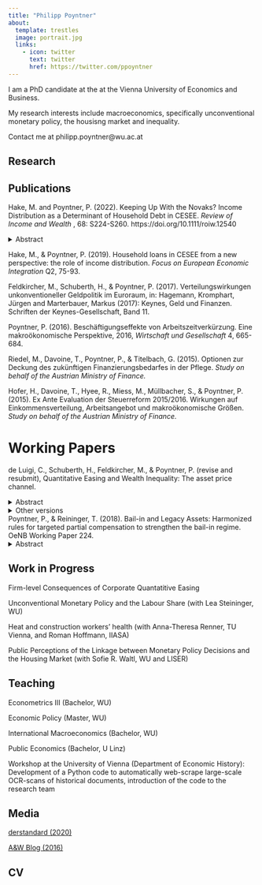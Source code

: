 ```yaml
---
title: "Philipp Poyntner"
about:
  template: trestles
  image: portrait.jpg
  links:
    - icon: twitter
      text: twitter
      href: https://twitter.com/ppoyntner
---
```


:::{#hero-heading}

I am a PhD candidate at the at the Vienna University of Economics and Business.

My research interests include macroeconomics, specifically unconventional monetary policy, the housisng market and inequality.

Contact me at philipp.poyntner\@wu.ac.at

:::

## Research

## Publications
<p> Hake, M. and Poyntner, P. (2022). Keeping Up With the Novaks? Income Distribution as a Determinant of Household Debt in CESEE.  <em> Review of Income and Wealth </em>, 68: S224-S260.  https://doi.org/10.1111/roiw.12540 </p>

<details>

<summary>Abstract</summary>
<p style="font-size:12px">
This paper constitutes an initial attempt to shed light on the role of income distribution for household debt in Central, Eastern, and Southeastern Europe (CESEE). Using household-level data from the OeNB's Euro Survey for the period 2008--2018, we address the question whether interpersonal comparisons ("Keeping up with the Novaks") are associated with the probability of having a loan and planning to take out a loan. Applying multilevel probit modeling to consider the hierarchical structure of the data, our results support the notion that higher income inequality is negatively correlated with the probability of having a loan at the bottom of the distribution, and positively at the top. We show this impact for almost all components of household debt, but evidence is strongest for mortgage and foreign currency loans. Loan plans are associated with income inequality at the very top of the income distribution.
</p>
</details>

Hake, M., & Poyntner, P. (2019). Household loans in CESEE from a new perspective: the role of income distribution. <em>Focus on European Economic Integration </em> Q2, 75-93.

Feldkircher, M., Schuberth, H., & Poyntner, P. (2017). Verteilungswirkungen unkonventioneller Geldpolitik im Euroraum, in: Hagemann, Kromphart, Jürgen and Marterbauer, Markus (2017): Keynes, Geld und Finanzen. Schriften der Keynes-Gesellschaft, Band 11.

Poyntner, P. (2016). Beschäftigungseffekte von Arbeitszeitverkürzung. Eine makroökonomische Perspektive, 2016, <em> Wirtschaft und Gesellschaft </em> 4, 665-684.

Riedel, M., Davoine, T., Poyntner, P., & Titelbach, G. (2015). Optionen zur Deckung des zukünftigen Finanzierungsbedarfes in der Pflege. <em> Study on behalf of the Austrian Ministry of Finance. </em>

Hofer, H., Davoine, T., Hyee, R., Miess, M., Müllbacher, S., & Poyntner, P. (2015). Ex Ante Evaluation der Steuerreform 2015/2016. Wirkungen auf Einkommensverteilung, Arbeitsangebot und makroökonomische Größen. <em> Study on behalf of the Austrian Ministry of Finance. </em>

# Working Papers

de Luigi, C., Schuberth, H., Feldkircher, M., & Poyntner, P.  (revise and resubmit), Quantitative Easing and Wealth Inequality: The asset price channel.

<details>
<summary>Abstract</summary>
<p style="font-size:12px">
We assess the impact of the ECB’s unconventional monetary policy, specifically of quantitative easing (QE), on the distribution of household wealth in nine euro area countries. For this purpose, we estimate the effects of a QE shock on housing and risky financial asset prices by means of local projections. We then use these estimates to carry out micro-simulations based on data from the Household Finance and Consumption Survey (HFCS). For the majority of the countries under review, expansionary QE via asset prices leads to net wealth inequality increases when measured using wealth indicators that are sensitive to changes at the tails of the wealth distribution. This finding contrasts with results based on the Gini coefficient which point to an equalizing impact of QE. One-third of the households in our sample holds neither housing nor financial wealth and is thus not directly affected by QE measures through the asset prices channel.
</p>
</details> 
<details>
<summary>Other versions</summary>
<p style="font-size:12px">
<a href="https://research.wu.ac.at/en/publications/effects-of-the-ecbs-unconventional-monetary-policy-on-real-and-fi-9">WU Department of Economics Working Paper Series</a>
</p>
</details> 

Poyntner, P., & Reininger, T. (2018). Bail-in and Legacy Assets: Harmonized rules for targeted partial compensation to strengthen the bail-in regime. OeNB Working Paper 224.
<details>
<summary>Abstract</summary>
<p style="font-size:12px">
In the wake of the global financial crisis, several large bank rescues by governments further
entrenched bail-out expectations in the wider public. Then, following a problematic ad-hoc
bail-in in Cyprus early 2013, EU rules introduced provisions for ‘bail-in’, that is, the
administrative power to require write-down or conversion into equity of non-equity claims – a
significant regime change to deal with banks failing or likely to fail. This paper focuses on the implications of this regime change for consumer/investor protection, especially for socially more vulnerable households, and on the resulting risk for political acceptance and the
achievement of the bail-in objective. Therefore, it reviews these rules and their application in
recent cases, focusing on the treatment of retail bond holders. Moreover, it explores the
distribution of retail holders of bank bonds across economy-wide income quantiles in the
euro area and various euro area countries. We find that neither the share of below-median-
income households with bank bonds in the total number of households with bank bonds nor
the relative vulnerability to ‘bail-in’ of these households that tend to have higher levels of
financial illiterateness are negligible. Recent applications of bail-in-rules, while diverse with
respect to legal basis, scope and purpose, have barely gone beyond the write-down and
conversion of capital instruments, thus excluding senior bonds. Nevertheless, in all these
cases, some sort of compensation scheme for retail investors was deemed necessary and
implemented, varying in design, but mostly benefiting almost all retail holders. In two
prominent cases there was no effective bail-in of retail holders. In conclusion, following a
lesser-known example from Italy, we propose EU harmonized partial compensation rules for
socially more vulnerable retail holders of bank debt securities acquired before 2016. They
would render implementation of bail-in socially more acceptable, politically more feasible and
economically more efficient. During the transition period until household investment
behaviour will have fully adjusted to the new world of bail-in, the proposed compensation
rules would help avoid effective non-application of bail-in that otherwise results from
excluding senior bonds and/or granting excessive compensation.
</p>
</details> 

## Work in Progress

Firm-level Consequences of Corporate Quantatitive Easing

Unconventional Monetary Policy and the Labour Share (with Lea Steininger, WU)

Heat and construction workers’ health (with Anna-Theresa Renner, TU Vienna, and Roman Hoffmann, IIASA)

Public Perceptions of the Linkage between Monetary Policy Decisions and the Housing Market (with Sofie R. Waltl, WU and LISER)

## Teaching
Econometrics III (Bachelor, WU)

Economic Policy (Master, WU)

International Macroeconomics (Bachelor, WU)

Public Economics (Bachelor, U Linz)

Workshop at the University of Vienna (Department of Economic History): Development of a Python
code to automatically web-scrape large-scale OCR-scans of historical documents, introduction of the code to the research team

## Media

<a href="https://www.derstandard.at/story/2000116564434/ist-die-ezb-ein-umgekehrter-robin-hood">derstandard (2020)</a>

<a href="https://awblog.at/arbeitszeitverkuerzung-als-beschaeftigungsmotor/"> A\&W Blog (2016)</a>

## CV


